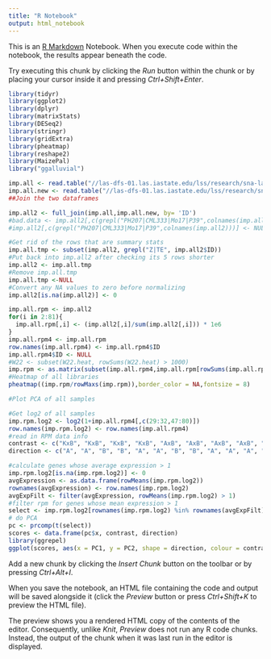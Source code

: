 ---
title: "R Notebook"
output: html_notebook
---

This is an [R Markdown](http://rmarkdown.rstudio.com) Notebook. When you execute code within the notebook, the results appear beneath the code. 

Try executing this chunk by clicking the *Run* button within the chunk or by placing your cursor inside it and pressing *Ctrl+Shift+Enter*. 

```{r}
library(tidyr)
library(ggplot2)
library(dplyr)
library(matrixStats)
library(DESeq2)
library(stringr)
library(gridExtra)
library(pheatmap)
library(reshape2)
library(MaizePal)
library("ggalluvial")
```

```{r}
imp.all <- read.table("//las-dfs-01.las.iastate.edu/lss/research/sna-lab/kmh/projects/mRNA_2021/combined_NAM_gene_counts.txt",header=T,stringsAsFactors = F)
imp.all.new <- read.table("//las-dfs-01.las.iastate.edu/lss/research/sna-lab/kmh/projects/NAM/combined_NAM_counts_genes_Sep23.txt",header=T,stringsAsFactors = F)
##Join the two dataframes

imp.all2 <- full_join(imp.all,imp.all.new, by= 'ID')
#bad.data <- imp.all2[,c(grepl("PH207|CML333|Mo17|P39",colnames(imp.all2)))]
#imp.all2[,c(grepl("PH207|CML333|Mo17|P39",colnames(imp.all2)))] <- NULL

#Get rid of the rows that are summary stats
imp.all.tmp <- subset(imp.all2, grepl("Z|TE", imp.all2$ID))
#Put back into imp.all2 after checking its 5 rows shorter
imp.all2 <- imp.all.tmp
#Remove imp.all.tmp
imp.all.tmp <-NULL
#Convert any NA values to zero before normalizing
imp.all2[is.na(imp.all2)] <- 0

imp.all.rpm <- imp.all2
for(i in 2:81){
  imp.all.rpm[,i] <- (imp.all2[,i]/sum(imp.all2[,i])) * 1e6
}
imp.all.rpm4 <- imp.all.rpm
row.names(imp.all.rpm4) <- imp.all.rpm4$ID
imp.all.rpm4$ID <- NULL
#W22 <- subset(W22.heat, rowSums(W22.heat) > 1000)
imp.rpm <- as.matrix(subset(imp.all.rpm4,imp.all.rpm[rowSums(imp.all.rpm) > 50000]))
#Heatmap of all libraries
pheatmap((imp.rpm/rowMaxs(imp.rpm)),border_color = NA,fontsize = 8)
```

```{r}
#Plot PCA of all samples

#Get log2 of all samples
imp.rpm.log2 <- log2(1+imp.all.rpm4[,c(29:32,47:80)])
row.names(imp.rpm.log2) <- row.names(imp.all.rpm4)
#read in RPM data info
contrast <- c("KxB", "KxB", "KxB", "KxB", "AxB", "AxB", "AxB", "AxB", "CxB",  "CxB", "CxB",  "CxB",  "CxB",  "CxB",  "DxB", "DxB", "DxB", "DxB", "DxB", "DxB", "ExB", "ExB", "ExB", "ExB", "ExB", "ExB", "FxB", "FxB",  "FxB",  "FxB",  "FxB",  "FxB",  "GxB", "GxB", "GxB", "GxB", "GxB","GxB" )
direction <- c("A", "A", "B", "B", "A", "A", "B", "B", "A", "A", "A", "B", "B", "B", "A", "A", "A", "B", "B", "B",  "A", "A", "A", "B", "B", "B", "A", "A", "A", "B", "B", "B", "A", "A", "A", "B", "B", "B")

#calculate genes whose average expression > 1
imp.rpm.log2[is.na(imp.rpm.log2)] <- 0
avgExpression <- as.data.frame(rowMeans(imp.rpm.log2))
rownames(avgExpression) <- row.names(imp.rpm.log2)
avgExpFilt <- filter(avgExpression, rowMeans(imp.rpm.log2) > 1)
#filter rpm for genes whose mean expression > 1
select <- imp.rpm.log2[rownames(imp.rpm.log2) %in% rownames(avgExpFilt),]
# do PCA
pc <- prcomp(t(select))
scores <- data.frame(pc$x, contrast, direction)
library(ggrepel)
ggplot(scores, aes(x = PC1, y = PC2, shape = direction, colour = contrast)) + geom_point(size = 5) + geom_label_repel(aes(label = rownames(scores)), box.padding   = 1, point.padding = 2, label.size = 0.01, max.overlaps = 100)  + ggtitle("Principal Components using log2RPM for RNA seq reads") + theme_bw()

```

Add a new chunk by clicking the *Insert Chunk* button on the toolbar or by pressing *Ctrl+Alt+I*.

When you save the notebook, an HTML file containing the code and output will be saved alongside it (click the *Preview* button or press *Ctrl+Shift+K* to preview the HTML file).

The preview shows you a rendered HTML copy of the contents of the editor. Consequently, unlike *Knit*, *Preview* does not run any R code chunks. Instead, the output of the chunk when it was last run in the editor is displayed.
